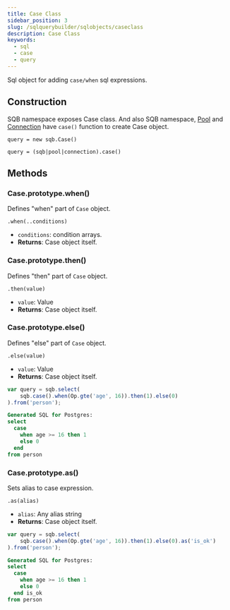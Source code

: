 ```yaml
---
title: Case Class
sidebar_position: 3
slug: /sqlquerybuilder/sqlobjects/caseclass
description: Case Class
keywords:
  - sql
  - case
  - query
---
```


Sql object for adding `case/when` sql expressions.

## Construction

SQB namespace exposes Case class. And also SQB namespace, [Pool](/docs/docs/connectionwrapper/poolclass) and [Connection](/docs/docs/connectionwrapper/connectionclass) have `case()` function to create Case object.

 `query = new sqb.Case()`

 `query = (sqb|pool|connection).case()`

## Methods

### Case.prototype.when()

Defines "when" part of `Case` object.

`.when(..conditions)`

- `conditions`: condition arrays.
- **Returns**: Case object itself.

### Case.prototype.then()

Defines "then" part of `Case` object.

`.then(value)`

- `value`: Value
- **Returns**: Case object itself.

### Case.prototype.else()

Defines "else" part of `Case` object.

`.else(value)`

- `value`: Value
- **Returns**: Case object itself.

```js
var query = sqb.select(
    sqb.case().when(Op.gte('age', 16)).then(1).else(0)
).from('person');
```

```sql
Generated SQL for Postgres:
select
  case
    when age >= 16 then 1
    else 0
  end
from person
```

### Case.prototype.as()

Sets alias to case expression.

`.as(alias)`

- `alias`: Any alias string
- **Returns**: Case object itself.

```js
var query = sqb.select(
    sqb.case().when(Op.gte('age', 16)).then(1).else(0).as('is_ok')
).from('person');
```

```sql
Generated SQL for Postgres:
select
  case
    when age >= 16 then 1
    else 0
  end is_ok
from person
```
